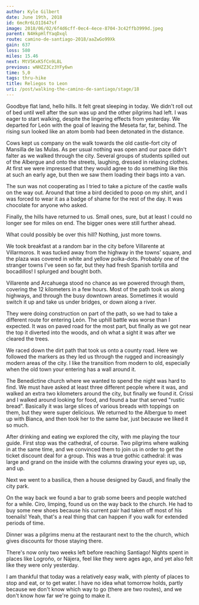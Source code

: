 ```yaml
---
author: Kyle Gilbert
date: June 19th, 2018
id: 6mcRr6LO1I647sf
image: 2018/06/02/6f4d6cff-0ec4-4ece-8704-3c42ffb3999d.jpeg
parent: N4HkpHlfYaqDxql
route: camino-de-santiago-2018/aaZwGo99Xk
gain: 637
loss: 580
miles: 15.46
next: MtV5KxK5fCn9L8L
previous: wNHZZ3Cz3YFy6wn
time: 5,0
tags: thru-hike
title: Reliegos to Leon
uri: /post/walking-the-camino-de-santiago/stage/18
---
```


<Stats />

<Route />

Goodbye flat land, hello hills. It felt great sleeping in today. We
didn't roll out of bed until well after the sun was up and the other pilgrims
had left. I was eager to start walking, despite the lingering effects from
yesterday. We departed for León with the goal of leaving the Meseta far, far,
behind. The rising sun looked like an atom bomb had been detonated in the
distance.

Cows kept us company on the walk towards the old castle-fort city of Mansilla de
las Mulas. As per usual nothing was open and our pace didn't falter as we
walked through the city. Several groups of students spilled out of the Albergue
and onto the streets, laughing, dressed in relaxing clothes. At first we were
impressed that they would agree to do something like this at such an early age,
but then we saw them loading their bags into a van.

The sun was not cooperating as I tried to take a picture of the castle walls on
the way out. Around that time a bird decided to poop on my shirt, and I was
forced to wear it as a badge of shame for the rest of the day. It was chocolate
for anyone who asked.

Finally, the hills have returned to us. Small ones, sure, but at least I could
no longer see for miles on end. The bigger ones were still further ahead.

What could possibly be over this hill? Nothing, just more towns.

We took breakfast at a random bar in the city before Villarente at Villarmoros.
It was tucked away from the highway in the towns’ square, and the plaza was
covered in white and yellow polka-dots. Probably one of the stranger towns I've
seen so far, but they had fresh Spanish tortilla and bocadillos! I splurged and
bought both.

Villarente and Arcahuega stood no chance as we powered through them, covering
the 12 kilometers in a few hours. Most of the path took us along highways, and
through the busy downtown areas. Sometimes it would switch it up and take us
under bridges, or down along a river.

They were doing construction on part of the path, so we had to take a different
route for entering León. The uphill battle was worse than I expected. It was on
paved road for the most part, but finally as we got near the top it diverted
into the woods, and oh what a sight it was after we cleared the trees.

We raced down the dirt path that took us onto a county road. Here we followed
the markers as they led us through the rugged and increasingly modern areas of
the city. I like the transition from modern to old, especially when the old
town your entering has a wall around it.

The Benedictine church where we wanted to spend the night was hard to find. We
must have asked at least three different people where it was, and walked an
extra two kilometers around the city, but finally we found it. Crissi and I
walked around looking for food, and found a bar that served "rustic bread".
Basically it was large slices of various breads with toppings on them, but they
were super delicious. We returned to the Albergue to meet up with Bianca, and
then took her to the same bar, just because we liked it so much.

After drinking and eating we explored the city, with me playing the tour guide.
First stop was the cathedral, of course. Two pilgrims where walking in at the
same time, and we convinced them to join us in order to get the ticket discount
deal for a group. This was a true gothic cathedral: it was large and grand on
the inside with the columns drawing your eyes up, up, and up.

Next we went to a basilica, then a house designed by Gaudi, and finally the city
park.

On the way back we found a bar to grab some beers and people watched for a
while. Ciro, limping, found us on the way back to the church. He had to buy
some new shoes because his current pair had taken off most of his toenails!
Yeah, that's a real thing that can happen if you walk for extended periods of
time.

Dinner was a pilgrims menu at the restaurant next to the the church, which gives
discounts for those staying there.

There's now only two weeks left before reaching Santiago! Nights spent in places
like Logroño, or Nájera, feel like they were ages ago, and yet also felt like
they were only yesterday.

I am thankful that today was a relatively easy walk, with plenty of places to
stop and eat, or to get water. I have no idea what tomorrow holds, partly
because we don't know which way to go (there are two routes), and we don't know
how far we're going to make it.

